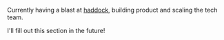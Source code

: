 Currently having a blast at [haddock](https://haddock.app), building product and scaling the tech team.

I'll fill out this section in the future!

